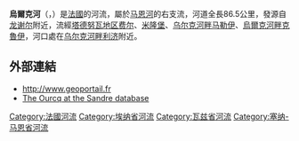 {{noteTA
|G1=法国地名
|G2=单位
}}
{{Infobox river
  | name              = 烏爾克河
  | native_name       = Ourcq
  | image             = Ourcq a Lizy-sur-Ourcq.jpg
  | image_caption     = 流经[[乌尔克河畔利济|乌尔克河畔利济]]的烏爾克河
  | map               = Ourcq.png
  | source1_location  = [[库尔蒙_(埃纳省)|库尔蒙]]
  | mouth_location    = [[马恩河|马恩河]]
  | mouth_coordinates = {{coord|49|0|49|N|3|0|49|E|name=Marne-Ourcq|display=inline,title}}
  | progression       = {{RMarne}}
  | subdivision_type1 = [[世界政區索引|国家]]
  | subdivision_name1 = {{FR}}
  | length            = {{convert|86.5|km|abbr=on}}
  | source1_elevation = 
  | discharge1_avg    = 
  | basin_size        = 
}}
'''烏爾克河'''（{{lang-fr|Ourcq}}，{{IPA-fr|uʁk|lang|LL-Q150 (fra)-Anonymât (Kvardek du)-Ourcq.wav}}）是[[法國|法國]]的河流，屬於[[马恩河|马恩河]]的右支流，河道全長86.5公里，發源自[[龙谢尔|龙谢尔]]附近，流經[[塔德努瓦地区费尔|塔德努瓦地区费尔]]、[[米隆堡|米隆堡]]、[[乌尔克河畔马勒伊|乌尔克河畔马勒伊]]、[[烏爾克河畔克魯伊|烏爾克河畔克魯伊]]，河口處在[[乌尔克河畔利济|乌尔克河畔利济]]附近。

==外部連結==
*http://www.geoportail.fr {{Wayback|url=http://www.geoportail.fr/ |date=20101215171356 }}
*[http://sandre.eaufrance.fr/app/chainage/courdo/htm/F63-0400.php?cg=F63-0400 The Ourcq at the Sandre database]

{{France-geo-stub}}
[[Category:法國河流|Category:法國河流]]
[[Category:埃纳省河流|Category:埃纳省河流]]
[[Category:瓦兹省河流|Category:瓦兹省河流]]
[[Category:塞纳-马恩省河流|Category:塞纳-马恩省河流]]